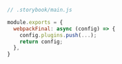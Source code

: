 ```js
// .storybook/main.js

module.exports = {
  webpackFinal: async (config) => {
    config.plugins.push(...);
    return config;
  },
}
```